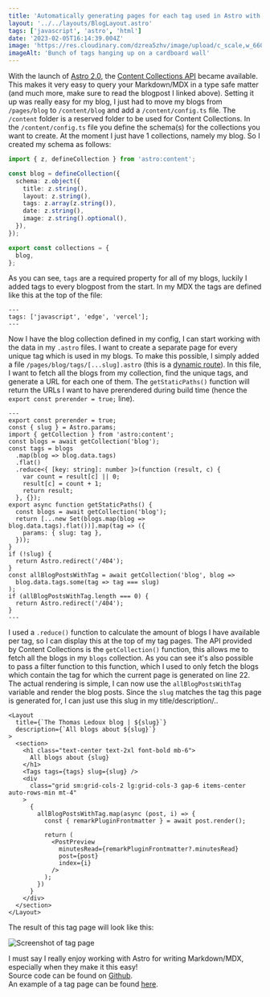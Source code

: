 ```yaml
---
title: 'Automatically generating pages for each tag used in Astro with MDX'
layout: '../../layouts/BlogLayout.astro'
tags: ['javascript', 'astro', 'html']
date: '2023-02-05T16:14:39.004Z'
image: 'https://res.cloudinary.com/dzrea5zhv/image/upload/c_scale,w_660/f_auto/v1675610908/photo-1513407135356-a5276958b57e_zinlgl.jpg'
imageAlt: 'Bunch of tags hanging up on a cardboard wall'
---
```


With the launch of [Astro 2.0](https://astro.build/blog/astro-2/), the [Content Collections API](https://astro.build/blog/introducing-content-collections/) became available.
This makes it very easy to query your Markdown/MDX in a type safe matter (and much more, make sure to read the blogpost I linked above).
Setting it up was really easy for my blog, I just had to move my blogs from `/pages/blog` to `/content/blog` and add a `/content/config.ts` file.
The `/content` folder is a reserved folder to be used for Content Collections.
In the `/content/config.ts` file you define the schema(s) for the collections you want to create.
At the moment I just have 1 collections, namely my blog.
So I created my schema as follows:

```typescript
import { z, defineCollection } from 'astro:content';

const blog = defineCollection({
  schema: z.object({
    title: z.string(),
    layout: z.string(),
    tags: z.array(z.string()),
    date: z.string(),
    image: z.string().optional(),
  }),
});

export const collections = {
  blog,
};
```

As you can see, `tags` are a required property for all of my blogs, luckily I added tags to every blogpost from the start.
In my MDX the tags are defined like this at the top of the file:

```astro
---
tags: ['javascript', 'edge', 'vercel'];
---
```

Now I have the blog collection defined in my config, I can start working with the data in my `.astro` files.
I want to create a separate page for every unique tag which is used in my blogs.
To make this possible, I simply added a file `/pages/blog/tags/[...slug].astro` (this is a [dynamic route](https://docs.astro.build/en/core-concepts/routing/#static-ssg-mode)).
In this file, I want to fetch all the blogs from my collection, find the unique tags, and generate a URL for each one of them.
The `getStaticPaths()` function will return the URLs I want to have prerendered during build time (hence the `export const prerender = true;` line).

```astro
---
export const prerender = true;
const { slug } = Astro.params;
import { getCollection } from 'astro:content';
const blogs = await getCollection('blog');
const tags = blogs
  .map(blog => blog.data.tags)
  .flat()
  .reduce<{ [key: string]: number }>(function (result, c) {
    var count = result[c] || 0;
    result[c] = count + 1;
    return result;
  }, {});
export async function getStaticPaths() {
  const blogs = await getCollection('blog');
  return [...new Set(blogs.map(blog => blog.data.tags).flat())].map(tag => ({
    params: { slug: tag },
  }));
}
if (!slug) {
  return Astro.redirect('/404');
}
const allBlogPostsWithTag = await getCollection('blog', blog =>
  blog.data.tags.some(tag => tag === slug)
);
if (allBlogPostsWithTag.length === 0) {
  return Astro.redirect('/404');
}
---
```

I used a `.reduce()` function to calculate the amount of blogs I have available per tag, so I can display this at the top of my tag pages.
The API provided by Content Collections is the `getCollection()` function, this allows me to fetch all the blogs in my `blogs` collection. As you can see it's also possible to pass a filter function to this function, which I used to only fetch the blogs which contain the tag for which the current page is generated on line 22.
The actual rendering is simple, I can now use the `allBlogPostsWithTag` variable and render the blog posts.
Since the `slug` matches the tag this page is generated for, I can just use this slug in my title/description/..

```astro
<Layout
  title={`The Thomas Ledoux blog | ${slug}`}
  description={`All blogs about ${slug}`}
>
  <section>
    <h1 class="text-center text-2xl font-bold mb-6">
      All blogs about {slug}
    </h1>
    <Tags tags={tags} slug={slug} />
    <div
      class="grid sm:grid-cols-2 lg:grid-cols-3 gap-6 items-center auto-rows-min mt-4"
    >
      {
        allBlogPostsWithTag.map(async (post, i) => {
          const { remarkPluginFrontmatter } = await post.render();

          return (
            <PostPreview
              minutesRead={remarkPluginFrontmatter?.minutesRead}
              post={post}
              index={i}
            />
          );
        })
      }
    </div>
  </section>
</Layout>
```

The result of this tag page will look like this:

<img
  src="https://res.cloudinary.com/dzrea5zhv/image/upload/c_scale,w_1280/f_auto/v1675613291/screenshot-rocks_cguysw.png"
  loading="lazy"
  alt="Screenshot of tag page"
/>

I must say I really enjoy working with Astro for writing Markdown/MDX, especially when they make it this easy!  
Source code can be found on [Github](https://github.com/thomasledoux1/website-thomas-astro).  
An example of a tag page can be found [here](https://www.thomasledoux.be/blog/tags/javascript).
